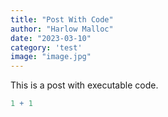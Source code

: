 ---
title: "Post With Code"
author: "Harlow Malloc"
date: "2023-03-10"
category: 'test'
image: "image.jpg"
---

This is a post with executable code.

```{r}
1 + 1
```
